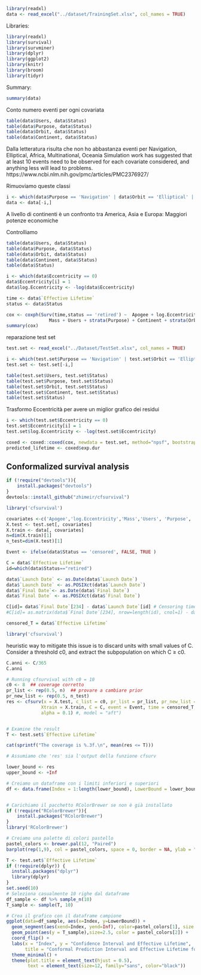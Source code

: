 
```r
library(readxl)
data <- read_excel("../dataset/TrainingSet.xlsx", col_names = TRUE)
```

Libraries:
```r
library(readxl)
library(survival)
library(survminer)
library(dplyr) 
library(ggplot2)
library(knitr)
library(broom)
library(tidyr)
```

Summary:
```r
summary(data)
```
Conto numero eventi per ogni covariata
```r
table(data$Users, data$Status)
table(data$Purpose, data$Status)
table(data$Orbit, data$Status)
table(data$Continent, data$Status)


```
Dalla letteratura risulta che non ho abbastanza eventi per Navigation, Elliptical, Africa, Multinational, Oceania
Simulation work has suggested that at least 10 events need to be observed for each covariate considered, and anything less will lead to problems.
https://www.ncbi.nlm.nih.gov/pmc/articles/PMC2376927/

Rimuoviamo queste classi
```r
i <- which(data$Purpose == 'Navigation' | data$Orbit == 'Elliptical' | data$Continent == 'Africa' | data$Continent == 'Multinational' | data$Continent == 'Oceania' )
data <- data[-i,]
```

A livello di continenti è un confronto tra America, Asia e Europa: Maggiori potenze economiche 

Controlliamo
```r
table(data$Users, data$Status)
table(data$Purpose, data$Status)
table(data$Orbit, data$Status)
table(data$Continent, data$Status)
table(data$Status)
```

```r
i <- which(data$Eccentricity == 0)
data$Eccentricity[i] = 1
data$log.Eccentricity <- -log(data$Eccentricity)
```

```r
time <- data$`Effective Lifetime`
status <- data$Status

cox <- coxph(Surv(time,status == 'retired') ~  Apogee + log.Eccentricity   +
                Mass + Users + strata(Purpose) + Continent + strata(Orbit), data = data)
summary(cox)

```


reparazione test set
```r
test.set <- read_excel("../Dataset/TestSet.xlsx", col_names = TRUE)
```


```r
i <- which(test.set$Purpose == 'Navigation' | test.set$Orbit == 'Elliptical' | test.set$Continent == 'Africa' | test.set$Continent == 'Multinational' | test.set$Continent == 'Oceania' )
test.set <- test.set[-i,]
```

```r
table(test.set$Users, test.set$Status)
table(test.set$Purpose, test.set$Status)
table(test.set$Orbit, test.set$Status)
table(test.set$Continent, test.set$Status)
table(test.set$Status)
```
Trasformo Eccentricità per avere un miglior grafico dei residui
```r
i <- which(test.set$Eccentricity == 0)
test.set$Eccentricity[i] = 1
test.set$log.Eccentricity <- -log(test.set$Eccentricity)
```

```r
coxed <- coxed::coxed(cox, newdata = test.set, method="npsf", bootstrap = TRUE, B=750)
predicted_lifetime <- coxed$exp.dur
```


## Conformalized survival analysis

```r
if (!require("devtools")){
    install.packages("devtools")
}
devtools::install_github("zhimeir/cfsurvival")
```

```r
library('cfsurvival')
```

```r
covariates <-c('Apogee','log.Eccentricity','Mass','Users', 'Purpose', 'Continent', 'Orbit' )
X.test <- test.set[, covariates]
X.train <- data[, covariates]
n=dim(X.train)[1]
n_test=dim(X.test)[1]

Event <- ifelse(data$Status == 'censored', FALSE, TRUE )

C = data$`Effective Lifetime`
id=which(data$Status=="retired")

data$`Launch Date` <- as.Date(data$`Launch Date`)
data$`Launch Date` <- as.POSIXct(data$`Launch Date`)
data$`Final Date`<- as.Date(data$`Final Date`)
data$`Final Date` <- as.POSIXct(data$`Final Date`)

C[id]= data$`Final Date`[234] - data$`Launch Date`[id] # Censoring times 
#C[id]= as.matrix(data$`Final Date`[234], nrow=length(id), cnol=1) - data$`Launch Date`[id] # Censoring times 

censored_T = data$`Effective Lifetime`

```

```r
library('cfsurvival')
```

heuristic way to mitigate this issue is to discard units with small values of C. Consider
a threshold c0, and extract the subpopulation on which C ≥ c0.

```r
C.anni <- C/365
C.anni

```

```r
# Running cfsurvival with c0 = 10
c0 <- 8  ## coverage corretto 
pr_list <- rep(0.5, n)  ## provare a cambiare prior 
pr_new_list <- rep(0.5, n_test)
res <- cfsurv(x = X.test, c_list = c0, pr_list = pr_list, pr_new_list = pr_new_list,
             Xtrain = X.train, C = C, event = Event, time = censored_T, 
             alpha = 0.1) #, model = "aft")  


# Examine the result
T <- test.set$`Effective Lifetime`

cat(sprintf("The coverage is %.3f.\n", mean(res <= T)))
```

```r
# Assumiamo che 'res' sia l'output della funzione cfsurv

lower_bound <- res
upper_bound <- +Inf 

# Creiamo un dataframe con i limiti inferiori e superiori
df <- data.frame(Index = 1:length(lower_bound), LowerBound = lower_bound, UpperBound = upper_bound)



```




```r
# Carichiamo il pacchetto RColorBrewer se non è già installato
if (!require("RColorBrewer")){
    install.packages("RColorBrewer")
}
library('RColorBrewer')
```


```r
# Creiamo una palette di colori pastello
pastel_colors <- brewer.pal(12, "Paired")
barplot(rep(1,9), col = pastel_colors, space = 0, border = NA, ylab = "", xlab = "", xaxt = 'n', yaxt = 'n')
```


```r
T <- test.set$`Effective Lifetime`
if (!require(dplyr)) {
  install.packages("dplyr")
  library(dplyr)
}
set.seed(10)
# Seleziona casualmente 10 righe dal dataframe
df_sample <- df %>% sample_n(10)
T_sample <- sample(T, 10)

# Crea il grafico con il dataframe campione
ggplot(data=df_sample, aes(x=Index, y=LowerBound)) + 
  geom_segment(aes(xend=Index, yend=Inf), color=pastel_colors[1], size = 3) +
  geom_point(aes(y = T_sample),size=2.5, color = pastel_colors[2]) +
  coord_flip() +
  labs(x = "Index", y = "Confidence Interval and Effective Lifetime",
       title = "Conformal Prediction Interval and Effective Lifetime for Survival Time") +
  theme_minimal() +
  theme(plot.title = element_text(hjust = 0.5), 
        text = element_text(size=12, family="sans", color="black"))
```

